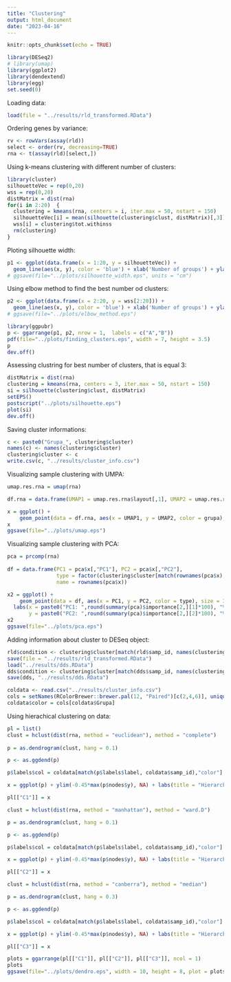 ```yaml
---
title: "Clustering"
output: html_document
date: "2023-04-16"
---
```


```r
knitr::opts_chunk$set(echo = TRUE)
```

```r
library(DESeq2)
# library(umap)
library(ggplot2)
library(dendextend)
library(egg)
set.seed(0)
```


Loading data:

```r
load(file = "../results/rld_transformed.RData")
```

Ordering genes by variance:

```r
rv <- rowVars(assay(rld))
select <- order(rv, decreasing=TRUE)
rna <- t(assay(rld)[select,])
```

Using k-means clustering with different number of clusters:

```r
library(cluster)
silhouetteVec = rep(0,20)
wss = rep(0,20)
distMatrix = dist(rna)
for(i in 2:20)  {
  clustering = kmeans(rna, centers = i, iter.max = 50, nstart = 150)
  silhouetteVec[i] = mean(silhouette(clustering$clust, distMatrix)[,3])
  wss[i] = clustering$tot.withinss
  rm(clustering)
}
```

Ploting silhouette width:

```r
p1 <- ggplot(data.frame(x = 1:20, y = silhouetteVec)) + 
  geom_line(aes(x, y), color = 'blue') + xlab('Number of groups') + ylab('silhouette width') 
# ggsave(file="../plots/silhouette_width.eps", units = "cm")
```
Using elbow method to find the best number od clusters:

```r
p2 <- ggplot(data.frame(x = 2:20, y = wss[2:20])) + 
  geom_line(aes(x, y), color = 'blue') + xlab('Number of groups') + ylab('Total within-clusters sum of squares') 
# ggsave(file="../plots/elbow_method.eps")
```

```r
library(ggpubr)
p <- ggarrange(p1, p2, nrow = 1,  labels = c("A","B"))
pdf(file="../plots/finding_clusters.eps", width = 7, height = 3.5)
p
dev.off()
```


Assessing clustring for best number of clusters, that is equal 3:

```r
distMatrix = dist(rna)
clustering = kmeans(rna, centers = 3, iter.max = 50, nstart = 150)
si = silhouette(clustering$clust, distMatrix)
setEPS()                                           
postscript("../plots/silhouette.eps")    
plot(si)
dev.off()
```

Saving cluster informations:

```r
c <- paste0("Grupa_", clustering$cluster)
names(c) <- names(clustering$cluster)
clustering$cluster <- c
write.csv(c, "../results/cluster_info.csv")
```

Visualizing sample clustering with UMPA:

```r
umap.res.rna = umap(rna)

df.rna = data.frame(UMAP1 = umap.res.rna$layout[,1], UMAP2 = umap.res.rna$layout[,2], name = rownames(umap.res.rna$layout),  grupa =  factor(clustering$cluster[match(rownames(umap.res.rna$layout), names(clustering$cluster))]))

x = ggplot() +
    geom_point(data = df.rna, aes(x = UMAP1, y = UMAP2, color = grupa), size = 3)
x
ggsave(file="../plots/umap.eps")
```

Visualizing sample clustering with PCA:

```r
pca = prcomp(rna)
  
df = data.frame(PC1 = pca$x[,"PC1"], PC2 = pca$x[,"PC2"],
                type = factor(clustering$cluster[match(rownames(pca$x), names(clustering$cluster))]),
                name = rownames(pca$x))

x2 = ggplot() +
    geom_point(data = df, aes(x = PC1, y = PC2, color = type), size = 3)+
  labs(x = paste0("PC1: ",round(summary(pca)$importance[2,][1]*100), "%"),
       y = paste0("PC2: ",round(summary(pca)$importance[2,][2]*100), "%"))
x2
ggsave(file="../plots/pca.eps")
```

Adding information about cluster to DESeq object:

```r
rld$condition <- clustering$cluster[match(rld$samp_id, names(clustering$cluster))]
save(file = "../results/rld_transformed.RData")
load("../results/dds.RData")
dds$condition <- clustering$cluster[match(dds$samp_id, names(clustering$cluster))]
save(dds, "../results/dds.RData")
```

```r
coldata <- read.csv("../results/cluster_info.csv")
cols = setNames(RColorBrewer::brewer.pal(12, "Paired")[c(2,4,6)], unique(coldata$Grupa))
coldata$color = cols[coldata$Grupa]
```

Using hierachical clustering on data:

```r
pl = list()
clust = hclust(dist(rna, method = "euclidean"), method = "complete")
  
p = as.dendrogram(clust, hang = 0.1)

p <- as.ggdend(p)

p$labels$col = coldata[match(p$labels$label, coldata$samp_id),"color"]

x = ggplot(p) + ylim(-0.45*max(p$nodes$y), NA) + labs(title = "Hierarchical clustering", subtitle = "Methods: distance euclidean, agglomeration complete")

pl[["C1"]] = x

clust = hclust(dist(rna, method = "manhattan"), method = "ward.D")

p = as.dendrogram(clust, hang = 0.1)

p <- as.ggdend(p)

p$labels$col = coldata[match(p$labels$label, coldata$samp_id),"color"]

x = ggplot(p) + ylim(-0.45*max(p$nodes$y), NA) + labs(title = "Hierarchical clustering", subtitle = "Methods: distance Manhattan, agglomeration ward.D")

pl[["C2"]] = x

clust = hclust(dist(rna, method = "canberra"), method = "median")

p = as.dendrogram(clust, hang = 0.3)

p <- as.ggdend(p)

p$labels$col = coldata[match(p$labels$label, coldata$samp_id),"color"]

x = ggplot(p) + ylim(-0.45*max(p$nodes$y), NA) + labs(title = "Hierarchical clustering", subtitle = "Methods: distance Canberra, agglomeration centroid")

pl[["C3"]] = x

plots = ggarrange(pl[["C1"]], pl[["C2"]], pl[["C3"]], ncol = 1)
plots
ggsave(file="../plots/dendro.eps", width = 10, height = 8, plot = plots)

```

